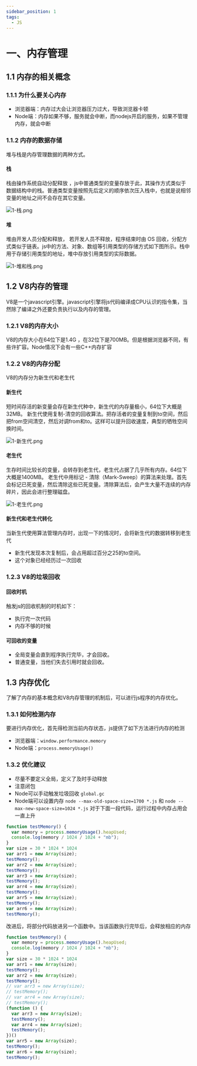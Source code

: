 ```yaml
---
sidebar_position: 1
tags: 
  - JS
---
```


# 一、内存管理

## 1.1 内存的相关概念
### 1.1.1 为什么要关心内存
- 浏览器端：内存过大会让浏览器压力过大，导致浏览器卡顿
- Node端：内存如果不够，服务就会中断，而nodejs开启的服务，如果不管理内存，就会中断
### 1.1.2 内存的数据存储
堆与栈是内存管理数据的两种方式。
#### 栈
栈由操作系统自动分配释放 ，js中普通类型的变量存放于此，其操作方式类似于数据结构中的栈。普通类型变量按照先后定义的顺序依次压入栈中，也就是说相邻变量的地址之间不会存在其它变量。

![1-栈.png](./img/1-栈.png)

#### 堆
堆由开发人员分配和释放， 若开发人员不释放，程序结束时由 OS 回收，分配方式类似于链表。js中的方法、对象、数组等引用类型的存储方式如下图所示。栈中用于存储引用类型的地址，堆中存放引用类型的实际数据。

![1-堆和栈.png](./img/1-堆和栈.png)

## 1.2 V8内存的管理
V8是一个javascript引擎。javascript引擎将js代码编译成CPU认识的指令集，当然除了编译之外还要负责执行以及内存的管理。
### 1.2.1 V8的内存大小
V8的内存大小在64位下是1.4G ，在32位下是700MB。但是根据浏览器不同，有些许扩容。Node情况下会有一些C++内存扩容
### 1.2.2 V8的内存分配
V8的内存分为新生代和老生代
#### 新生代
短时间存活的新变量会存在新生代种中，新生代的内存量极小，64位下大概是32MB。
新生代使用复制-清空的回收算法。把存活者的变量复制到to空间，然后把from空间清空，然后对调from和to。这样可以提升回收速度，典型的牺牲空间换时间。

![1-新生代.png](./img/1-新生代.png)

#### 老生代
生存时间比较长的变量，会转存到老生代，老生代占据了几乎所有内存。64位下大概是1400MB。
老生代中用标记 - 清除（Mark-Sweep）的算法来处理。首先会标记已死变量，然后清除这些已死变量。清除算法后，会产生大量不连续的内存碎片，因此会进行整理磁盘。

![1-老生代.png](./img/1-老生代.png)

#### 新生代和老生代转化
当新生代使用算法管理内存时，出现一下的情况时，会将新生代的数据转移到老生代
- 新生代发现本次复制后，会占用超过百分之25的to空间。
- 这个对象已经经历过一次回收
### 1.2.3 V8的垃圾回收
#### 回收时机
触发js的回收机制的时机如下：
- 执行完一次代码
- 内存不够的时候
#### 可回收的变量
- 全局变量会直到程序执行完毕，才会回收。
- 普通变量，当他们失去引用时就会回收。
## 1.3 内存优化
了解了内存的基本概念和V8内存管理的机制后，可以进行js程序的内存优化。
### 1.3.1 如何检测内存
要进行内存优化，首先得检测当前内存状态，js提供了如下方法进行内存的检测
- 浏览器端：`window.performance.memory`
- Node端：`process.memoryUsage()`
### 1.3.2 优化建议
- 尽量不要定义全局，定义了及时手动释放
- 注意闭包
- Node可以手动触发垃圾回收 `global.gc`
- Node端可以设置内存 `node --max-old-space-size=1700 *.js` 和 `node --max-new-space-size=1024 *.js` 
对于下面一段代码，运行过程中内存占用会一直上升
```js
function testMemory() {
  var memory = process.memoryUsage().heapUsed;
  console.log(memory / 1024 / 1024 + "mb");
}
var size = 30 * 1024 * 1024
var arr1 = new Array(size);
testMemory();
var arr2 = new Array(size);
testMemory();
var arr3 = new Array(size);
testMemory();
var arr4 = new Array(size);
testMemory();
var arr5 = new Array(size);
testMemory();
var arr6 = new Array(size);
testMemory();
```
改进后，将部分代码放进另一个函数中。当该函数执行完毕后，会释放相应的内存
```js
function testMemory() {
  var memory = process.memoryUsage().heapUsed;
  console.log(memory / 1024 / 1024 + "mb");
}
var size = 30 * 1024 * 1024
var arr1 = new Array(size);
testMemory();
var arr2 = new Array(size);
testMemory();
// var arr3 = new Array(size);
// testMemory();
// var arr4 = new Array(size);
// testMemory();
(function () {
  var arr3 = new Array(size);
  testMemory();
  var arr4 = new Array(size);
  testMemory();
})()
var arr5 = new Array(size);
testMemory();
var arr6 = new Array(size);
testMemory();
```